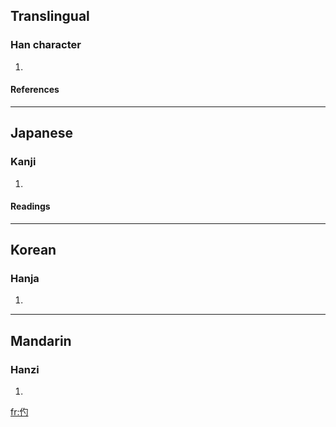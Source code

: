 ==Translingual==
===Han character===
{{Han char|rad=人|as=03|sn=5|four=|canj=人心戈 (OPI)}}
# {{defn|Han|sort=人03}}
====References====
{{Han ref|kx=0093.100|dkj=00385|dj=0197.060|hdz=10114.120|uh=4EE2|ud=20194}}
----
==Japanese==
===Kanji===
{{ja-kanji|grade=|rs=人03}}
# {{defn|Japanese}}
====Readings====
{{ja-readings|on=[[はく]] (haku), [[ばく]] (baku), [[しゃく]] (shaku)|kun=[[まるきばし]] (marukibashi)}}
----
==Korean==
===Hanja===
{{ko-hanja|hangeul=작|rv=jak|mr=chak}}
# {{defn|Korean}}
----
==Mandarin==
===Hanzi===
{{cmn-hanzi|pin=[[dí]] (di2), [[líng]] (ling2), [[lǐng]] (ling3)|wg=ti<sup>2</sup>, ling<sup>2</sup>, ling<sup>3</sup>}}
# {{defn|Mandarin}}

[[fr:仢]]
